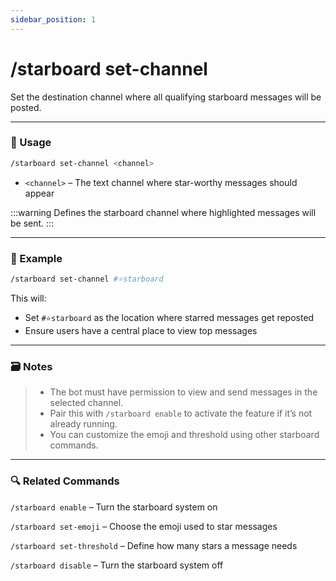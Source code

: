 ```yaml
---
sidebar_position: 1
---
```


# /starboard set-channel

Set the destination channel where all qualifying starboard messages will be posted.

<hr className="md-divider-gradient" />

### 💬 Usage
```bash
/starboard set-channel <channel>
```
- `<channel>` – The text channel where star-worthy messages should appear

:::warning
Defines the starboard channel where highlighted messages will be sent.
:::

<hr className="md-divider-gradient" />

### 📌 Example
```bash
/starboard set-channel #⭐starboard
```
This will:
- Set `#⭐starboard` as the location where starred messages get reposted
- Ensure users have a central place to view top messages

<hr className="md-divider-gradient" />

### 🗃️ Notes
> - The bot must have permission to view and send messages in the selected channel.
> - Pair this with `/starboard enable` to activate the feature if it’s not already running.
> - You can customize the emoji and threshold using other starboard commands.

<hr className="md-divider-gradient" />

### 🔍 Related Commands
`/starboard enable` – Turn the starboard system on

`/starboard set-emoji` – Choose the emoji used to star messages

`/starboard set-threshold` – Define how many stars a message needs

`/starboard disable` – Turn the starboard system off